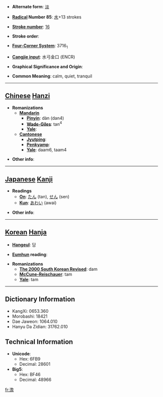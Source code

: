 * '''Alternate form''': [[淡]]

* '''[[Wiktionary:Chinese radical index| Radical]] Number 85''': [[Wiktionary:Chinese radical index 水|水]]+13 strokes

* '''[[Wiktionary:Chinese total strokes index|Stroke number]]''': [[Wiktionary:Chinese total strokes index 16|16]]

* '''Stroke order''': 

* '''[[Wiktionary:Chinese four corner index|Four-Corner System]]''': 3716<sub>1</sub>

* '''[[Wiktionary:Chinese Cangjie index|Cangjie input]]''': 水弓金口 (ENCR)

* '''Graphical Significance and Origin''': 

* '''Common Meaning''': calm, quiet, tranquil

----

== [[Chinese]] [[Hanzi]] ==

* '''Romanizations'''
** '''[[Mandarin]]'''
*** '''[[Pinyin]]''': dàn (dan4)
*** '''[[Wade-Giles]]''': tan<sup>4</sup>
*** '''[[Yale]]''': 
** '''[[Cantonese]]'''
*** '''[[Jyutping]]''':
*** '''[[Penkyamp]]''': 
*** '''[[Yale]]''': daam6, taam4

* '''Other info''': 

----

== [[Japanese]] [[Kanji]] ==

* '''Readings'''
** '''[[On]]''': [[たん]] (tan), [[せん]] (sen)
** '''[[Kun]]''': [[あわい]] (awai)

* '''Other info''':  

----

== [[Korean]] [[Hanja]] ==

* '''[[Hangeul]]''': 담

* '''[[Eumhun]] reading''': 

* '''Romanizations'''
** '''[[The 2000 South Korean Revised Romanization|The 2000 South Korean Revised]]''': dam
** '''[[McCune-Reischauer]]''': tam
** '''[[Yale]]''': tam

----

== Dictionary Information ==

* KangXi: 0653.360
* Morobashi: 18421
* Dae Jaweon: 1064.010
* Hanyu Da Zidian: 31762.010

== Technical Information ==

* '''Unicode''':
** Hex: 6FB9
** Decimal: 28601
* '''Big5''':
** Hex: BF46
** Decimal: 48966

[[fr:澹]]